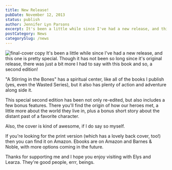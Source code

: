 ```yaml
---
title: New Release!
pubDate: November 12, 2013
status: publish
author: Jennifer Lyn Parsons
excerpt: It's been a little while since I've had a new release, and this one is pretty special - a second edition with just a bit more I had to say.
postCategory: News
categorySlug: /news
---
```


<img src={stirring.src} alt="final-cover copy" class="lg:mr-6 lg:float-left lg:w-80 lg:max-w-sm mb-4" />
It's been a little while since I've had a new release, and this one is pretty special. Though it has not been so long since it's original release, there was just a bit more I had to say with this book and so, a second edition!

"A Stirring in the Bones" has a spiritual center, like all of the books I publish (yes, even the Wasted Series), but it also has plenty of action and adventure along side it.

This special second edition has been not only re-edited, but also includes a few bonus features. There you'll find the origin of how our heroes met, a little more about the world they live in, plus a bonus short story about the distant past of a favorite character.

Also, the cover is kind of awesome, if I do say so myself.


If you're looking for the print version (which has a lovely back cover, too!) then you can find it on Amazon. Ebooks are on Amazon and Barnes & Noble, with more options coming in the future.

Thanks for supporting me and I hope you enjoy visiting with Elys and Learza. They're good people, errr, beings.
